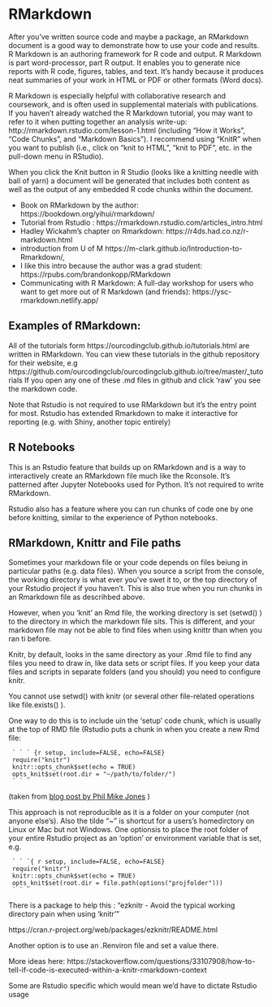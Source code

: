 # RMarkdown

After you've written source code and maybe a package, an RMarkdown document is a good way to demonstrate how to use your code and results. R Markdown is an authoring framework for R code and output. R Markdown is part word-processor, part R output. It enables you to generate nice reports with R code, figures, tables, and text. It’s handy because it produces neat summaries of your work in HTML or PDF or other formats (Word docs). 

R Markdown is especially helpful with collaborative research and coursework, and is often used in supplemental materials with publications. If you haven’t already watched the R Markdown tutorial, you may want to refer to it when putting together an analysis write-up: http://rmarkdown.rstudio.com/lesson-1.html (including “How it Works”, “Code Chunks”, and “Markdown Basics”). I recommend using “KnitR” when you want to publish (i.e., click on “knit to HTML”, “knit to PDF”, etc. in the pull-down menu in RStudio).

When you click the Knit button in R Studio (looks like a knitting needle with ball of yarn) a document will be generated that includes both content as well as the output of any embedded R code chunks within the document.

  * Book on RMarkdown by the author: https://bookdown.org/yihui/rmarkdown/
  * Tutorial from Rstudio : https://rmarkdown.rstudio.com/articles_intro.html
  * Hadley Wickahm's chapter on Rmarkdown: https://r4ds.had.co.nz/r-markdown.html
  * introduction from U of M https://m-clark.github.io/Introduction-to-Rmarkdown/, 
  * I like this intro because the author was a grad student: https://rpubs.com/brandonkopp/RMarkdown
  * Communicating with R Markdown: A full-day workshop for  users who want to get more out of R Markdown (and friends): https://ysc-rmarkdown.netlify.app/

## Examples of RMarkdown: 

All of the tutorials form https://ourcodingclub.github.io/tutorials.html  are written in RMarkdown.  You can view these tutorials in the github repository for their website, e.g https://github.com/ourcodingclub/ourcodingclub.github.io/tree/master/_tutorials  If you open any one of these .md files in github and click 'raw' you see the markdown code. 

Note that Rstudio is not required to use RMarkdown but it's the entry point for most.   Rstudio has extended Rmarkdown to make it interactive for reporting (e.g. with Shiny, another topic entirely)

## R Notebooks

This is an Rstudio feature that builds up on RMarkdown and is a way to interactively create an RMarkdown file much like the Rconsole.  It's patterned after Jupyter Notebooks used for Python.   It's not required to write RMarkdown.  

Rstudio also has a feature where you can run chunks of code one by one before knitting, similar to the experience of Python notebooks. 

## RMarkdown, Knittr and File paths

Sometimes your markdown file or your code depends on files beiung in particular paths (e.g. data files).   When you source a script from the console, the working directory is what ever you've swet it to, or the top directory of your Rstudio project if you haven't.    This is also true when you run chunks in an Rmarkdown file as descrihbed above. 

However, when you 'knit' an Rmd file, the working directory is set (setwd() ) to the directory in which the markdown file sits.  This is different, and your markdown file may not be able to find files when using knittr than when you ran ti before. 

Knitr, by default, looks in the same directory as your .Rmd file to find any files you need to draw in, like data sets or script files. If you keep your data files and scripts in separate folders (and you should) you need to configure knitr.

You cannot use setwd() with knitr (or several other file-related operations like file.exists() ).  

One way to do this is to include uin  the 'setup'  code chunk, which is usually at the top of RMD file (Rstudio puts a chunk in when you create a new Rmd file: 

```
 ` ` ` {r setup, include=FALSE, echo=FALSE}
 require("knitr")
 knitr::opts_chunk$set(echo = TRUE)
 opts_knit$set(root.dir = "~/path/to/folder/")
 ` ` `
```

(taken from [blog post by Phil Mike Jones](https://philmikejones.me/tutorials/2015-05-20-set-root-directory-knitr/) )

This approach is not reproducible as it is a folder on your computer (not anyone else's).    Also the tilde "~" is shortcut for a users's homedirctory on Linux or Mac but not Windows.    One optionsis to place the root folder of your entire Rstudio project as an 'option' or environment variable that is set,   e.g. 

```
 ` ` `{ r setup, include=FALSE, echo=FALSE}
 require("knitr")
 knitr::opts_chunk$set(echo = TRUE)
 opts_knit$set(root.dir = file.path(options("projfolder")))
 ` ` `
```

There is a package to help this : "ezknitr - Avoid the typical working directory pain when using 'knitr'"

https://cran.r-project.org/web/packages/ezknitr/README.html

Another option is to use an .Renviron file and set a value there. 

More ideas here: https://stackoverflow.com/questions/33107908/how-to-tell-if-code-is-executed-within-a-knitr-rmarkdown-context

Some are Rstudio specific which would mean we'd have to dictate Rstudio usage 

